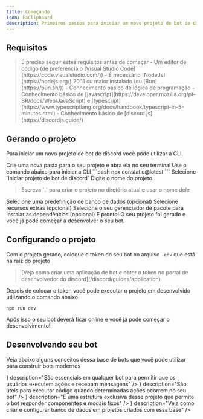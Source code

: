 ```yaml
---
title: Começando
icon: FaClipboard
description: Primeiros passos para iniciar um novo projeto de bot de discord
---
```


## Requisitos

<Blockquote color="warn" icon={icons.warn}>
  É preciso seguir estes requisitos antes de começar
  - Um editor de código (de preferência o [Visual Studio Code](https://code.visualstudio.com/))
  - É necessário [NodeJs](https://nodejs.org/) 20.11 ou maior instalado (ou [Bun](https://bun.sh/))
  - Conhecimento básico de lógica de programação
  - Conhecimento básico de [javascript](https://developer.mozilla.org/pt-BR/docs/Web/JavaScript) e [typescript](https://www.typescriptlang.org/docs/handbook/typescript-in-5-minutes.html)
  - Conhecimento básico de [discord.js](https://discordjs.guide/)
</Blockquote>

## Gerando o projeto

Para iniciar um novo projeto de bot de discord você pode utilizar a CLI.

<Steps>
  <Step>
    Crie uma nova pasta para o seu projeto e abra ela no seu terminal
  </Step>
  <Step>
  Use o comando abaixo para iniciar a CLI
  ```bash
  npx constatic@latest
  ```
  </Step>
  <Step>
    Selecione `Iniciar projeto de bot de discord`
    <ImageZoom src={"/guides/cli/bot-init.svg"} alt="Init discord bot" width="400" height="400" />
  </Step>
  <Step>
    Digite o nome do projeto
    <Blockquote title="Dica" color="tip">
      Escreva `.` para criar o projeto no diretório atual e usar o nome dele
    </Blockquote>
    <ImageZoom src={"/guides/cli/bot-name.svg"} alt="Bot name" width="400" height="400" />
  </Step>
  <Step>
    Selecione uma predefinição de banco de dados (opcional)
    <ImageZoom src={"/guides/cli/bot-db.svg"} alt="Bot db" width="400" height="400" />
  </Step>
  <Step>
    Selecione recursos extras (opcional)
    <ImageZoom src={"/guides/cli/bot-features.svg"} alt="Bot features" width="400" height="400" />
  </Step>
  <Step>
    Selecione o seu gerenciador de pacote para instalar as dependências (opcional)
    <ImageZoom src={"/guides/cli/bot-deps.svg"} alt="Bot deps" width="400" height="400" />
  </Step>
  <Step>
    E pronto! O seu projeto foi gerado e você já pode começar a desenvolver o seu bot.
  </Step>
</Steps>

## Configurando o projeto

Com o projeto gerado, coloque o token do seu bot no arquivo `.env` que está na raiz do projeto
<Blockquote color="info">
    [Veja como criar uma aplicação de bot e obter o token no portal de desenvolvedor do discord](/discord/guides/application)
</Blockquote>

Depois de colocar o token você pode executar o projeto em desenvolvido utilizando o comando abaixo

```
npm run dev
```

Após isso o seu bot deverá ficar online e você já pode começar o desenvolvimento!

## Desenvolvendo seu bot

Veja abaixo alguns conceitos dessa base de bots que você pode utilizar para construir bots modernos

<Cards>
  <Card
    href="/docs/discord/commands"
    title="Comandos"
    icon={<icons.HiMiniCommandLine/>}
    description="São essenciais em qualquer bot para permitir que os usuários executem ações e recebam mensagens"
  />
  <Card
    href="/docs/discord/events"
    title="Eventos"
    icon={<icons.RiCalendarEventFill/>}
    description="São úteis para executar código quando determinadas ações ocorrem no seu bot"
  />
  <Card
    href="/docs/discord/responders"
    title="Responders"
    icon={<icons.BsFillReplyFill/>}
    description="É uma estrutura exclusiva desse projeto que permite o bot responder componentes e modais fixos"
  />
  <Card
    href="/docs/discord/databases"
    title="Banco de dados"
    icon={<icons.FaDatabase/>}
    description="Veja como criar e configurar banco de dados em projetos criados com essa base"
  />
</Cards>